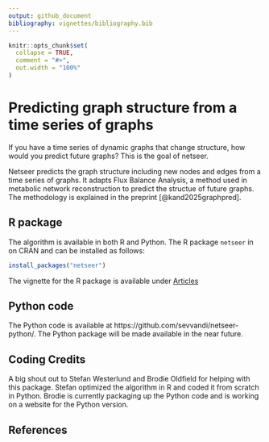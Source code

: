 ```yaml
---
output: github_document
bibliography: vignettes/bibliography.bib
---
```


<!-- README.md is generated from README.Rmd. Please edit that file -->

```r
knitr::opts_chunk$set(
  collapse = TRUE,
  comment = "#>",
  out.width = "100%"
)
```

# Predicting graph structure from a time series of graphs

If you have a time series of dynamic graphs that change structure, how would you predict future graphs? This is the goal of netseer.  

Netseer predicts the graph structure including new nodes and edges from a time series of graphs. It adapts Flux Balance Analysis, a method used in metabolic network reconstruction to predict the structue of future graphs. The methodology is explained in the preprint [@kand2025graphpred]. 


## R package
The algorithm is available in both R and Python. The R package `netseer` in on CRAN and can be installed as follows:

``` r
install_packages("netseer")
```

The vignette for the R package is available under [Articles](articles/netseer_vig.html) 

## Python code

The Python code is available at https://github.com/sevvandi/netseer-python/. The Python package will be made available in the near future. 

## Coding Credits
A big shout out to Stefan Westerlund and Brodie Oldfield for helping with this package. Stefan optimized the algorithm in R and coded it from scratch in Python. Brodie is currently packaging up the Python code and is working on a website for the Python version. 

## References

